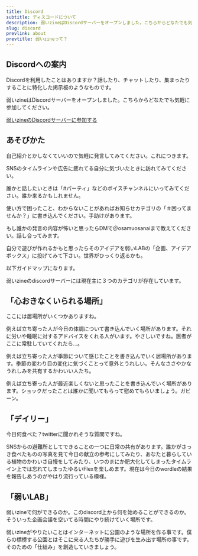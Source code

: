 ```yaml
---
title: Discord
subtitle: ディスコードについて
description: 弱いzineはDiscordサーバーをオープンしました。こちらからどなたでも気軽に参加してください。
slug: discord
prevlink: about
prevtitle: 弱いzineって？
---
```




## Discordへの案内

Discordを利用したことはありますか？話したり、チャットしたり、集まったりすることに特化した掲示板のようなものです。

弱いzineはDiscordサーバーをオープンしました。こちらからどなたでも気軽に参加してください。

[弱いzineのDiscordサーバーに参加する](https://discord.gg/ufbx6jsGNc)

## あそびかた

自己紹介とかしなくていいので気軽に発言してみてください。これにつきます。

SNSのタイムラインや広告に疲れてる自分に気づいたときに訪れてみてください。

誰かと話したいときは「#パーティ」などのボイスチャンネルにいってみてください。誰か来るかもしれません。

使い方で困ったこと、わからないことがあればお知らせカテゴリの「＃困ってませんか？」に書き込んでください。手助けがあります。

もし誰かの発言の内容が怖いと思ったらDMで＠osamuosanaiまで教えてください。話し合ってみます。

自分で遊びが作れるかもと思ったらそのアイデアを弱いLABの「企画、アイデアボックス」に投げてみて下さい。世界がひっくり返るかも。

以下ガイドマップになります。

弱いzineのdiscordサーバーには現在主に３つのカテゴリが存在しています。

## 「心おきなくいられる場所」

ここには居場所がいくつかありますね。

例えば立ち寄った人が今日の体調について書き込んでいく場所があります。それに労いや睡眠に対するアドバイスをくれる人がいます。やさしいですね。医者がここに常駐していてくれたら...。

例えば立ち寄った人が季節について感じたことを書き込んでいく居場所があります。季節の変わり目の変化に気づくことって意外とうれしい。そんなささやかなうれしみを共有するかわいい人たち。

例えば立ち寄った人が最近楽しくないと思ったことを書き込んでいく場所があります。ショックだったことは誰かに聞いてもらって慰めてもらいましょう。ガビーン。

## 「デイリー」

今日何食べた？twitterに聞かれそうな質問ですね。

SNSからの避難所としてできることの一つに日常の共有があります。誰かがさっき食べたものの写真を見て今日の献立の参考にしてみたり、あなたと暮らしている植物のかわいさ自慢をしてみたり、いつのまにか肥大化してしまったタイムライン上では忘れてしまったゆるいFlexを楽しめます。現在は今日のwordleの結果を報告しあうのがやはり流行っている模様。

## 「弱いLAB」

弱いzineで何ができるのか。このdiscord上から何を始めることができるのか。そういった企画会議を空いてる時間にやり続けていく場所です。

弱いzineがやりたいことはインターネットに公園のような場所を作る事です。僕らの標榜する公園とはそこに来る人たちが勝手に遊びを生み出す場所の事です。そのための「仕組み」を創造していきましょう。
